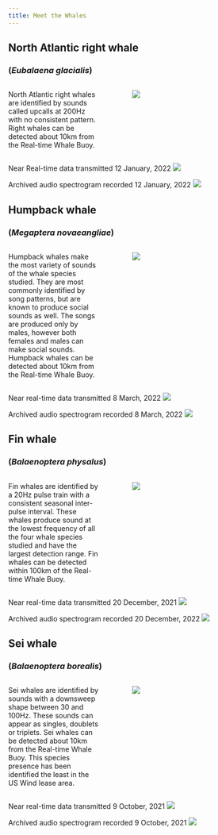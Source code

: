 ```yaml
---
title: Meet the Whales
---
```


## North Atlantic right whale

### (*Eubalaena glacialis*)

::: columns
::: {.column width="40%"}
North Atlantic right whales are identified by sounds called upcalls at 200Hz with no consistent pattern. Right whales can be detected about 10km from the Real-time Whale Buoy.
:::

::: {.column width="5%"}
:::

::: {.column width="55%"}
![](images/NARW_publicdomain.png)
:::
:::

Near Real-time data transmitted 12 January, 2022 ![](images/RT_RWD_12Jan22_045600.png)

Archived audio spectrogram recorded 12 January, 2022 ![](images/RWD_20220112_045600.png)

## Humpback whale

### (*Megaptera novaeangliae*)

::: columns
::: {.column width="40%"}
Humpback whales make the most variety of sounds of the whale species studied. They are most commonly identified by song patterns, but are known to produce social sounds as well. The songs are produced only by males, however both females and males can make social sounds. Humpback whales can be detected about 10km from the Real-time Whale Buoy.
:::

::: {.column width="5%"}
:::

::: {.column width="55%"}
![](images/Humpbackwhale_publicdomain.png)
:::
:::

Near real-time data transmitted 8 March, 2022 ![](images/RT_HWSong_08Mar22_175600.png)

Archived audio spectrogram recorded 8 March, 2022 ![](images/HWD_20220308_175600.png)

## Fin whale

### (*Balaenoptera physalus*)

::: columns
::: {.column width="40%"}
Fin whales are identified by a 20Hz pulse train with a consistent seasonal inter-pulse interval. These whales produce sound at the lowest frequency of all the four whale species studied and have the largest detection range. Fin whales can be detected within 100km of the Real-time Whale Buoy.
:::

::: {.column width="5%"}
:::

::: {.column width="55%"}
![](images/Finwhale_creditGREMM.png)
:::
:::

Near real-time data transmitted 20 December, 2021 ![](images/RT_FWD_12Dec2021_010300.png)

Archived audio spectrogram recorded 20 December, 2022 ![](images/FWD_20211220_010300.png)

## Sei whale

### (*Balaenoptera borealis*)

::: columns
::: {.column width="40%"}
Sei whales are identified by sounds with a downsweep shape between 30 and 100Hz. These sounds can appear as singles, doublets or triplets. Sei whales can be detected about 10km from the Real-time Whale Buoy. This species presence has been identified the least in the US Wind lease area.
:::

::: {.column width="5%"}
:::

::: {.column width="55%"}
![](images/Seiwhale_NOAAfisheries.png)
:::
:::

Near real-time data transmitted 9 October, 2021 ![](images/RT_SWD_09Oct2021_131000.png)

Archived audio spectrogram recorded 9 October, 2021 ![](images/SWD_20211009_131000.png)
